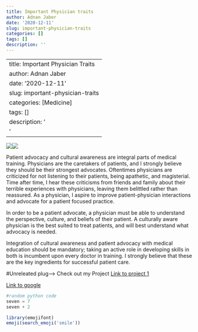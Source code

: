 ```yaml
---
title: Important Physician traits
author: Adnan Jaber
date: '2020-12-11'
slug: important-physician-traits
categories: []
tags: []
description: ''
---
```

---
title: Important Physician Traits
author: Adnan Jaber
date: '2020-12-11'
slug: important-physician-traits
categories: [Medicine]
tags: []
description: '
'
---

![](/post/2020-12-11-important-physician-traits_files/stethoscope-cartoon.png)![](/2020-12-11-important-physician-traits/index_files/stethoscope-cartoon.png)


Patient advocacy and cultural awareness are integral parts of medical training. Physicians are the caretakers of patients, and I strongly believe they should be their strongest advocates. Oftentimes physicians are criticized for not listening to their patients, being apathetic, and magisterial. Time after time, I hear these criticisms from friends and family about their terrible experiences with physicians, leaving them belittled rather than reassured. As a physician, I aspire to improve patient-physician interactions and advocate for a patient focused practice. 

In order to be a patient advocate, a physician must be able to understand the perspective, culture, and beliefs of their patient. A culturally aware physician is the best suited to treat patients, and will best understand what advocacy is needed. 

Integration of cultural awareness and patient advocacy with medical education should be mandatory; taking an active role in developing skills in both is incumbent upon every doctor in training. I strongly believe that these are the key ingredients for successful patient care.


#Unreleated plug--> Check out my Project  [Link to project 1](/projects/project1/)

[Link to google](https://www.google.com) 
```python
#random python code
seven = 7 
seven + 2

```


```r
library(emojifont)
emoji(search_emoji('smile'))
```



